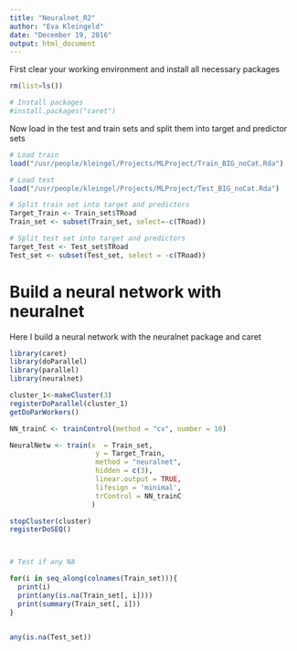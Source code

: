 ```yaml
---
title: "Neuralnet_R2"
author: "Eva Kleingeld"
date: "December 19, 2016"
output: html_document
---
```



First clear your working environment and install all necessary packages

```r
rm(list=ls())

# Install packages
#install.packages("caret")

```

Now load in the test and train sets and split them into target and predictor sets

```r
# Load train
load("/usr/people/kleingel/Projects/MLProject/Train_BIG_noCat.Rda")

# Load test
load("/usr/people/kleingel/Projects/MLProject/Test_BIG_noCat.Rda")

# Split train set into target and predictors 
Target_Train <- Train_set$TRoad
Train_set <- subset(Train_set, select=-c(TRoad))

# Split test set into target and predictors
Target_Test <- Test_set$TRoad
Test_set <- subset(Test_set, select = -c(TRoad))

```

# Build a neural network with neuralnet

Here I build a neural network with the neuralnet package and caret 

```r
library(caret)
library(doParallel)
library(parallel)
library(neuralnet)

cluster_1<-makeCluster(3)
registerDoParallel(cluster_1)
getDoParWorkers()

NN_trainC <- trainControl(method = "cv", number = 10)

NeuralNetw <- train(x  = Train_set, 
                     y = Target_Train, 
                     method = "neuralnet", 
                     hidden = c(3), 
                     linear.output = TRUE,
                     lifesign = 'minimal', 
                     trControl = NN_trainC
                    )

stopCluster(cluster)
registerDoSEQ()



# Test if any NA

for(i in seq_along(colnames(Train_set))){
  print(i)
  print(any(is.na(Train_set[, i])))
  print(summary(Train_set[, i]))
}


any(is.na(Test_set))




``` 













